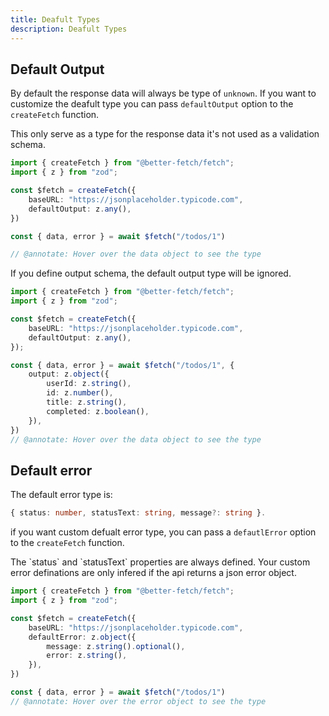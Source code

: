 ```yaml
---
title: Deafult Types
description: Deafult Types
---
```



## Default Output

By default the response data will always be type of `unknown`. If you want to customize the deafult type you can pass `defaultOutput` option to the `createFetch` function.

<Callout type="info">
This only serve as a type for the response data it's not used as a validation schema.
</Callout>

```ts twoslash title="fetch.ts"
import { createFetch } from "@better-fetch/fetch";
import { z } from "zod";

const $fetch = createFetch({
    baseURL: "https://jsonplaceholder.typicode.com",
    defaultOutput: z.any(),
})

const { data, error } = await $fetch("/todos/1")

// @annotate: Hover over the data object to see the type
```

If you define output schema, the default output type will be ignored.

```ts twoslash title="fetch.ts"
import { createFetch } from "@better-fetch/fetch";
import { z } from "zod";

const $fetch = createFetch({
    baseURL: "https://jsonplaceholder.typicode.com",
    defaultOutput: z.any(),
});

const { data, error } = await $fetch("/todos/1", {
    output: z.object({
        userId: z.string(),
        id: z.number(),
        title: z.string(),
        completed: z.boolean(),
    }),
})
// @annotate: Hover over the data object to see the type
```

## Default error

The default error type is:
```ts
{ status: number, statusText: string, message?: string }. 
```

if you want custom defualt error type, you can pass a `defautlError` option to the `createFetch` function. 

<Callout type="info">
The `status` and `statusText` properties are always defined. Your custom error definations are only
infered if the api returns a json error object.
</Callout>

```ts twoslash title="fetch.ts"
import { createFetch } from "@better-fetch/fetch";
import { z } from "zod";

const $fetch = createFetch({
    baseURL: "https://jsonplaceholder.typicode.com",
    defaultError: z.object({
        message: z.string().optional(),
        error: z.string(),
    }),
})

const { data, error } = await $fetch("/todos/1")
// @annotate: Hover over the error object to see the type
```

